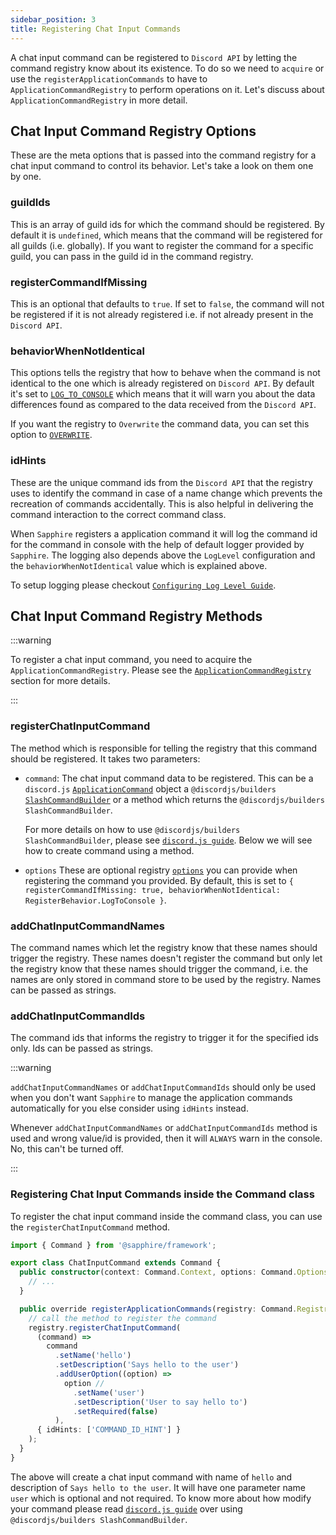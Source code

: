 ```yaml
---
sidebar_position: 3
title: Registering Chat Input Commands
---
```


A chat input command can be registered to `Discord API` by letting the command registry know about its existence. To do
so we need to `acquire` or use the `registerApplicationCommands` to have to `ApplicationCommandRegistry` to perform
operations on it. Let's discuss about `ApplicationCommandRegistry` in more detail.

## Chat Input Command Registry Options

These are the meta options that is passed into the command registry for a chat input command to control its behavior.
Let's take a look on them one by one.

### guildIds

This is an array of guild ids for which the command should be registered. By default it is `undefined`, which means that
the command will be registered for all guilds (i.e. globally). If you want to register the command for a specific guild,
you can pass in the guild id in the command registry.

### registerCommandIfMissing

This is an optional that defaults to `true`. If set to `false`, the command will not be registered if it is not already
registered i.e. if not already present in the `Discord API`.

### behaviorWhenNotIdentical

This options tells the registry that how to behave when the command is not identical to the one which is already
registered on `Discord API`. By default it's set to [`LOG_TO_CONSOLE`][behavior-log] which means that it will warn you
about the data differences found as compared to the data received from the `Discord API`.

If you want the registry to `Overwrite` the command data, you can set this option to [`OVERWRITE`][behavior-overwrite].

### idHints

These are the unique command ids from the `Discord API` that the registry uses to identify the command in case of a name
change which prevents the recreation of commands accidentally. This is also helpful in delivering the command
interaction to the correct command class.

When `Sapphire` registers a application command it will log the command id for the command in console with the help of
default logger provided by `Sapphire`. The logging also depends above the `LogLevel` configuration and the
`behaviorWhenNotIdentical` value which is explained above.

To setup logging please checkout [`Configuring Log Level Guide`][configure-logging].

## Chat Input Command Registry Methods

:::warning

To register a chat input command, you need to acquire the `ApplicationCommandRegistry`. Please see the
[`ApplicationCommandRegistry`](./acquiring-application-command-registry) section for more details.

:::

### registerChatInputCommand

The method which is responsible for telling the registry that this command should be registered. It takes two
parameters:

- `command`: The chat input command data to be registered. This can be a `discord.js`
  [`ApplicationCommand`][djs-command-data-docs] object a `@discordjs/builders`
  [`SlashCommandBuilder`][djs-slash-builder-docs] or a method which returns the
  `@discordjs/builders SlashCommandBuilder`.

  For more details on how to use `@discordjs/builders SlashCommandBuilder`, please see
  [`discord.js guide`][djs-slash-builder-docs]. Below we will see how to create command using a method.

- `options` These are optional registry [`options`](#chat-input-command-registry-options) you can provide when
  registering the command you provided. By default, this is set to
  `{ registerCommandIfMissing: true, behaviorWhenNotIdentical: RegisterBehavior.LogToConsole }`.

### addChatInputCommandNames

The command names which let the registry know that these names should trigger the registry. These names doesn't register
the command but only let the registry know that these names should trigger the command, i.e. the names are only stored
in command store to be used by the registry. Names can be passed as strings.

### addChatInputCommandIds

The command ids that informs the registry to trigger it for the specified ids only. Ids can be passed as strings.

:::warning

`addChatInputCommandNames` or `addChatInputCommandIds` should only be used when you don't want `Sapphire` to manage the
application commands automatically for you else consider using `idHints` instead.

Whenever `addChatInputCommandNames` or `addChatInputCommandIds` method is used and wrong value/id is provided, then it
will `ALWAYS` warn in the console. No, this can't be turned off.

:::

### Registering Chat Input Commands inside the Command class

To register the chat input command inside the command class, you can use the `registerChatInputCommand` method.

```typescript ts2esm2cjs|{8-23}|{8-23}
import { Command } from '@sapphire/framework';

export class ChatInputCommand extends Command {
  public constructor(context: Command.Context, options: Command.Options) {
    // ...
  }

  public override registerApplicationCommands(registry: Command.Registry) {
    // call the method to register the command
    registry.registerChatInputCommand(
      (command) =>
        command
          .setName('hello')
          .setDescription('Says hello to the user')
          .addUserOption((option) =>
            option //
              .setName('user')
              .setDescription('User to say hello to')
              .setRequired(false)
          ),
      { idHints: ['COMMAND_ID_HINT'] }
    );
  }
}
```

The above will create a chat input command with name of `hello` and description of `Says hello to the user`. It will
have one parameter name `user` which is optional and not required. To know more about how modify your command please
read [`discord.js guide`][djs-slash-builder-docs] over using `@discordjs/builders SlashCommandBuilder`.

[configure-global-behaviour]: ./advanced/setting-global-behavior-when-not-identical
[behavior-log]: ../../../Documentation/api-framework/enums/RegisterBehavior#logtoconsole
[behavior-overwrite]: ../../../Documentation/api-framework/enums/RegisterBehavior#overwrite
[djs-command-data-docs]: https://discord.js.org/#/docs/discord.js/stable/typedef/ApplicationCommandData
[djs-slash-builder-docs]: https://discord.js.org/#/docs/builders/stable/class/SlashCommandBuilder
[djs-guide-create-commands]: https://discordjs.guide/creating-your-bot/creating-commands.html#registering-commands
[configure-logging]: ../../plugins/Logger/configuring-loglevel
